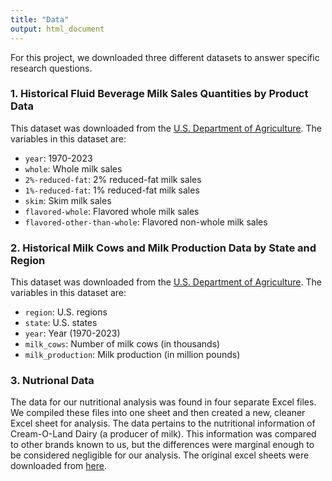 ```yaml
---
title: "Data"
output: html_document
---
```

For this project, we downloaded three different datasets to answer specific research questions.

### 1. Historical Fluid Beverage Milk Sales Quantities by Product Data
This dataset was downloaded from the [U.S. Department of Agriculture](https://www.ers.usda.gov/data-products/dairy-data/). The variables in this dataset are:

- `year`: 1970-2023  
- `whole`: Whole milk sales  
- `2%-reduced-fat`: 2% reduced-fat milk sales  
- `1%-reduced-fat`: 1% reduced-fat milk sales  
- `skim`: Skim milk sales  
- `flavored-whole`: Flavored whole milk sales  
- `flavored-other-than-whole`: Flavored non-whole milk sales  


### 2. Historical Milk Cows and Milk Production Data by State and Region

This dataset was downloaded from the [U.S. Department of Agriculture](https://www.ers.usda.gov/data-products/dairy-data/). The variables in this dataset are: 

- `region`: U.S. regions
- `state`: U.S. states
- `year`: Year (1970-2023)
- `milk_cows`: Number of milk cows (in thousands)
- `milk_production`: Milk production (in million pounds)

### 3. Nutrional Data

The data for our nutritional analysis was found in four separate Excel files. We compiled these files into one sheet and then created a new, cleaner Excel sheet for analysis. The data pertains to the nutritional information of Cream-O-Land Dairy (a producer of milk). This information was compared to other brands known to us, but the differences were marginal enough to be considered negligible for our analysis. The original excel sheets were downloaded from [here](https://www.nutritionvalue.org).
